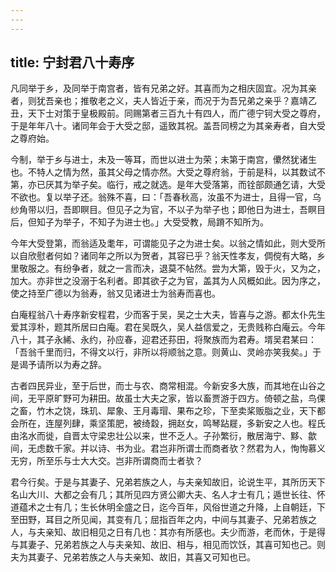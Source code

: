 ```yaml
---
---
---
```

title: 宁封君八十寿序
---



凡同举于乡，及同举于南宫者，皆有兄弟之好。其喜而为之相庆固宜。况为其亲者，则犹吾亲也；推敬老之义，夫人皆近于亲，而况于为吾兄弟之亲乎？嘉靖乙丑，天下士对策于皇极殿前。同赐第者三百九十有四人，而广德宁钶大受之尊府，于是年年八十。诸同年会于大受之邸，遥致其祝。盖吾同榜之为其亲寿者，自大受之尊府始。

今制，举于乡与进士，未及一等耳，而世以进士为荣；未第于南宫，儽然犹诸生也。不特人之情为然，虽其父母之情亦然。大受之尊府翁，于前是科，以其数试不第，亦已厌其为举子矣。临行，戒之就选。是年大受落第，而铨部颇通乞请，大受不欲也。复以举子还。翁殊不喜，曰：「吾春秋高，汝虽不为进士，且得一官，乌纱角带以归，吾即瞑目。但见子之为官，不以子为举子也；即他日为进士，吾瞑目后，但知子为举子，不知子为进士也。」大受受教，局蹐不知所为。

今年大受登第，而翁适及耄年，可谓能见子之为进士矣。以翁之情如此，则大受所以自欣慰者何如？诸同年之所以为贺者，其容已乎？翁天性孝友，倜傥有大略，乡里敬服之。有纷争者，就之一言而决，退莫不帖然。尝为大第，毁于火，又为之，加大。亦非世之没溺于名利者。即其欲子之为官，盖其为人风概如此。因为序之，使之持至广德以为翁寿，翁又见诸进士为翁寿而喜也。

白庵程翁八十寿序新安程君，少而客于吴，吴之士大夫，皆喜与之游。都太仆先生爱其淳朴，题其所居曰白庵。君在吴既久，吴人益信爱之，无贵贱称白庵云。今年八十，其子永絺、永约，孙应春，迎君还荪田，将聚族而为君寿。壻吴君某曰：「吾翁千里而归，不得文以行，非所以将顺翁之意。则黄山、灵岭亦笑我矣。」于是谒予请所以为寿之辞。

古者四民异业，至于后世，而士与农、商常相混。今新安多大族，而其地在山谷之间，无平原旷野可为耕田。故虽士大夫之家，皆以畜贾游于四方。倚顿之盐，鸟倮之畜，竹木之饶，珠玑、犀象、王月毒瑁、果布之珍，下至卖桨贩脂之业，天下都会所在，连屋列肆，乘坚策肥，被绮縠，拥赵女，鸣琴跕屣，多新安之人也。程氏由洺水而徙，自晋太守梁忠壮公以来，世不乏人。子孙繁衍，散居海宁、黟、歙间，无虑数千家。并以诗、书为业。君岂非所谓士而商者欤？然君为人，恂恂慕义无穷，所至乐与士大大交。岂非所谓商而士者欤？

君今行矣。于是与其妻子、兄弟若族之人，与夫亲知故旧，论说生平，其所历天下名山大川、大都之会有几；其所见四方贤公卿大夫、名人才士有几；遁世长往、怀道蕴术之士有几；生长休明全盛之日，迄今百年，风俗世道之升降，上自朝廷，下至田野，耳目之所见闻，其变有几；屈指百年之内，中间与其妻子、兄弟若族之人，与夫亲知、故旧相见之日有几也：其亦有所感也。夫少而游，老而休，于是得与其妻子、兄弟若族之人与夫亲知、故旧、相与，相见而饮饫，其喜可知也己。则夫为其妻子、兄弟若族之人与夫亲知、故旧，其喜又可知也已。